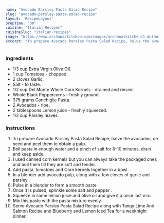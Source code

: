 ---
name: "Avocado Parsley Pasta Salad Recipe"
slug: "avocado-parsley-pasta-salad-recipe"
layout: 'RecipeLayout'
prepTime: "30"
cuisine: "Italian Recipes"
cuisineSlug: "italian-recipes"
image: "https://www.archanaskitchen.com/images/archanaskitchen/1-Author/Anshu_Pande/Avocado_Parsley_Pasta.jpg"
excerpt: "To prepare Avocado Parsley Pasta Salad Recipe, halve the avocados, de seed and peel them to obtain a pulp"
---

### Ingredients

- 1/3 cup Extra Virgin Olive Oil.
- 1 cup Tomatoes - chopped.
- 2 cloves Garlic.
- Salt - to taste.
- 1/2 cup Del Monte Whole Corn Kernels - drained and rinsed.
- Whole Black Peppercorns - freshly ground.
- 375 grams Conchiglie Pasta.
- 2 Avocados - ripe.
- 2 tablespoons Lemon juice - freshly squeezed.
- 1/2 cup Parsley leaves.

### Instructions

1. To prepare Avocado Parsley Pasta Salad Recipe, halve the avocados, de seed and peel them to obtain a pulp.
1. Boil pasta in enough water and a pinch of salt for 8-10 minutes, drain and keep aside.
1. I used canned corn kernels but you can always take the packaged ones and boil them till they are soft and tender.
1. Add pasta, tomatoes and Corn kernels together in a bowl.
1. In a blender add avocado pulp, along with a few cloves of garlic and parsley.
1. Pulse in a blender to form a smooth paste.
1. Once it is pulsed, sprinkle some salt and pepper .
1. Squeeze in some lemon juice and olive oil and give it a once last mix.
1. Mix this paste with the pasta mixture evenly.
1. Serve Avocado Parsley Pasta Salad Recipe along with Tangy Lime And Salmon Recipe and Blueberry and Lemon Iced Tea for a weeknight dinner.

